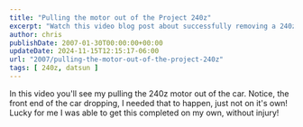 ```yaml
---
title: "Pulling the motor out of the Project 240z"
excerpt: "Watch this video blog post about successfully removing a 240z motor single-handedly, despite a close call."
author: chris
publishDate: 2007-01-30T00:00:00+00:00
updateDate: 2024-11-15T12:15:17-06:00
url: "2007/pulling-the-motor-out-of-the-project-240z"
tags: [ 240z, datsun ]
---
```


<YouTubeEmbed videoId="KKmMYhwZrMU" title="Pulling the motor out of the Project 240z" publishDate="2007-01-30T00:00:00+00:00" description="In this video you'll see my pulling the 240z motor out of the car. Notice, the front end of the car dropping, I needed that to happen, just not on it's own! Lucky for me I was able to get this completed on my own, without injury!" />

In this video you'll see my pulling the 240z motor out of the car. Notice, the front end of the car dropping, I needed that to happen, just not on it's own! Lucky for me I was able to get this completed on my own, without injury!
